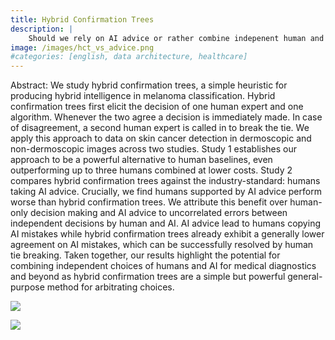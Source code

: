 ```yaml
---
title: Hybrid Confirmation Trees
description: |
    Should we rely on AI advice or rather combine indepenent human and AI decisions?
image: /images/hct_vs_advice.png
#categories: [english, data architecture, healthcare]
---
```


Abstract: We study hybrid confirmation trees, a simple heuristic for producing hybrid intelligence in melanoma classification. Hybrid confirmation trees first elicit the decision of one human expert and one algorithm. Whenever the two agree a decision is immediately made. In case of disagreement, a second human expert is called in to break the tie. We apply this approach to data on skin cancer detection in dermoscopic and non-dermoscopic images across two studies. Study 1 establishes our approach to be a powerful alternative to human baselines, even outperforming up to three humans combined at lower costs. Study 2 compares hybrid confirmation trees against the industry-standard: humans taking AI advice. Crucially, we find humans supported by AI advice perform worse than hybrid confirmation trees. We attribute this benefit over human-only decision making and AI advice to uncorrelated errors between independent decisions by human and AI. AI advice lead to humans copying AI mistakes while hybrid confirmation trees already exhibit a generally lower agreement on AI mistakes, which can be successfully resolved by human tie breaking. Taken together, our results highlight the potential for combining independent choices of humans and AI for medical diagnostics and beyond as hybrid confirmation trees are a simple but powerful general-purpose method for arbitrating choices.

![](/images/hct_1.png)

![](/images/hct_vs_advice.png)
